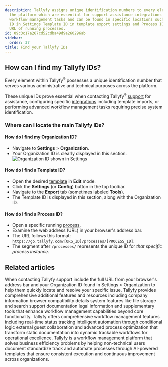 ```yaml
---
description: Tallyfy assigns unique identification numbers to every element within
  the platform which are essential for support assistance integrations and advanced
  workflow management tasks and can be found in specific locations such as Organization
  ID in Settings Template ID in template export settings and Process ID in the browser
  URL of running processes.
id: 09c3c17a267cd52cdba49d9a260296ab
sidebar:
  order: 37
title: Find your Tallyfy IDs
---
```


## How can I find my Tallyfy IDs?

Every element within Tallyfy<sup>®</sup> possesses a unique identification number that serves various administrative and technical purposes across the platform.

These unique IDs prove essential when contacting Tallyfy<sup>®</sup> [support](/products/pro/miscellaneous/support/how-can-i-contact-tallyfys-support-team/) for assistance, configuring specific [integrations](/products/pro/integrations/) including template imports, or performing advanced workflow management tasks requiring precise system identification.

### Where can I locate the main Tallyfy IDs?

#### How do I find my Organization ID?

*   Navigate to **Settings** > **Organization**.
*   Your Organization ID is clearly displayed in this section.
    ![Organization ID shown in Settings](https://screenshots.tallyfy.com/tallyfy%2Fpro%2Fdesktop-light-show-org-id.png)

#### How do I find a Template ID?

*   Open the desired [template](/products/pro/documenting/templates/) in **Edit** mode.
*   Click the **Settings** (or **Config**) button in the top toolbar.
*   Navigate to the **Export** tab (sometimes labeled **Tools**).
*   The Template ID is displayed in this section, along with the Organization ID.

#### How do I find a Process ID?

*   Open a specific running [process](/products/pro/tracking-and-tasks/processes/).
*   Examine the web address (URL) in your browser's address bar.
*   The URL follows this format: `https://go.tallyfy.com/[ORG_ID]/processes/[PROCESS_ID]`.
*   The segment after `/processes/` represents the unique ID for *that specific process instance*.


## Related articles
<CardGrid>
<LinkTitleCard header="<b>Support > Provide necessary info to Tallyfy's support team</b>" href="/products/pro/miscellaneous/support/how-to-provide-necessary-info-to-tallyfy-support/" > When contacting Tallyfy support include the full URL from your browser's address bar and your Organization ID found in Settings > Organization to help them quickly locate and resolve your specific issue. </LinkTitleCard>
<LinkTitleCard header="<b>Pro > Miscellaneous</b>" href="/products/pro/miscellaneous/" > Tallyfy provides comprehensive additional features and resources including company information browser compatibility details system features like file storage and search support documentation legal information and supplementary tools that enhance workflow management capabilities beyond core functionality. </LinkTitleCard>
<LinkTitleCard header="<b>Tutorials > Key features</b>" href="/products/pro/tutorials/features/" > Tallyfy offers comprehensive workflow management features including real-time status tracking intelligent automation through conditional logic external guest collaboration and advanced process optimization that transform static documentation into dynamic trackable workflows for operational excellence. </LinkTitleCard>
<LinkTitleCard header="<b>Introduction</b>" href="/products/pro/" > Tallyfy is a workflow management platform that solves business efficiency problems by helping non-technical users document standardize track and automate processes through AI-powered templates that ensure consistent execution and continuous improvement across organizations. </LinkTitleCard>
</CardGrid>